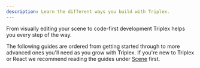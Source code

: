 ```yaml
---
description: Learn the different ways you build with Triplex.
---
```


From visually editing your scene to code-first development Triplex helps you every step of the way.

The following guides are ordered from getting started through to more advanced ones you'll need as you grow with Triplex. If you're new to Triplex or React we recommend reading the guides under [Scene](/docs/building-your-scene/scene) first.
